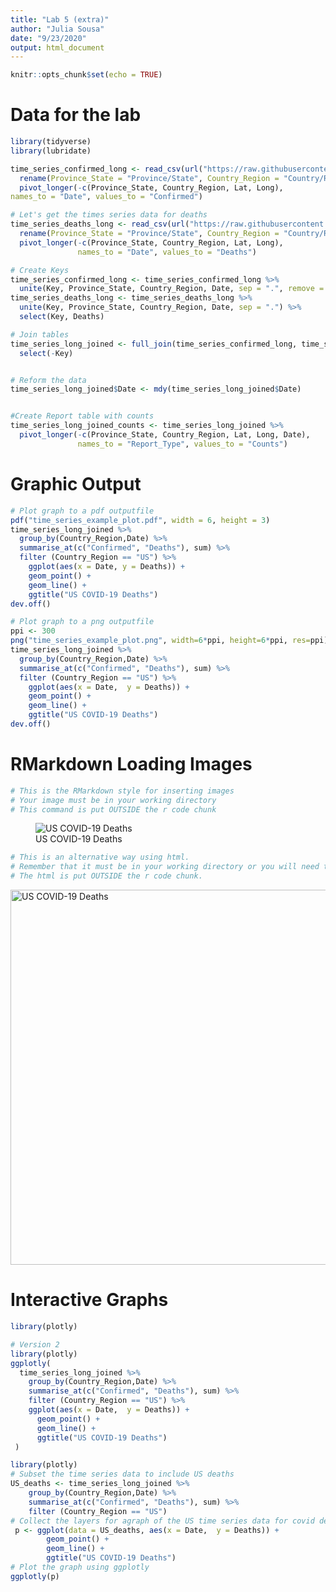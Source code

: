 ```yaml
---
title: "Lab 5 (extra)"
author: "Julia Sousa"
date: "9/23/2020"
output: html_document
---
```


```r
knitr::opts_chunk$set(echo = TRUE)
```

# Data for the lab

```r

library(tidyverse)
library(lubridate)

```

```r

time_series_confirmed_long <- read_csv(url("https://raw.githubusercontent.com/CSSEGISandData/COVID-19/master/csse_covid_19_data/csse_covid_19_time_series/time_series_covid19_confirmed_global.csv")) %>% 
  rename(Province_State = "Province/State", Country_Region = "Country/Region") %>% 
  pivot_longer(-c(Province_State, Country_Region, Lat, Long),
names_to = "Date", values_to = "Confirmed")

# Let's get the times series data for deaths
time_series_deaths_long <- read_csv(url("https://raw.githubusercontent.com/CSSEGISandData/COVID-19/master/csse_covid_19_data/csse_covid_19_time_series/time_series_covid19_deaths_global.csv")) %>%
  rename(Province_State = "Province/State", Country_Region = "Country/Region") %>% 
  pivot_longer(-c(Province_State, Country_Region, Lat, Long),
               names_to = "Date", values_to = "Deaths")

# Create Keys
time_series_confirmed_long <- time_series_confirmed_long %>% 
  unite(Key, Province_State, Country_Region, Date, sep = ".", remove = FALSE)
time_series_deaths_long <- time_series_deaths_long %>% 
  unite(Key, Province_State, Country_Region, Date, sep = ".") %>% 
  select(Key, Deaths)

# Join tables
time_series_long_joined <- full_join(time_series_confirmed_long, time_series_deaths_long, by = c("Key")) %>% 
  select(-Key)


# Reform the data
time_series_long_joined$Date <- mdy(time_series_long_joined$Date)


#Create Report table with counts
time_series_long_joined_counts <- time_series_long_joined %>% 
  pivot_longer(-c(Province_State, Country_Region, Lat, Long, Date),
               names_to = "Report_Type", values_to = "Counts")

```

# Graphic Output

```r

# Plot graph to a pdf outputfile
pdf("time_series_example_plot.pdf", width = 6, height = 3)
time_series_long_joined %>% 
  group_by(Country_Region,Date) %>% 
  summarise_at(c("Confirmed", "Deaths"), sum) %>% 
  filter (Country_Region == "US") %>% 
    ggplot(aes(x = Date, y = Deaths)) +
    geom_point() +
    geom_line() +
    ggtitle("US COVID-19 Deaths")
dev.off()

```


```r

# Plot graph to a png outputfile
ppi <- 300
png("time_series_example_plot.png", width=6*ppi, height=6*ppi, res=ppi)
time_series_long_joined %>% 
  group_by(Country_Region,Date) %>% 
  summarise_at(c("Confirmed", "Deaths"), sum) %>% 
  filter (Country_Region == "US") %>% 
    ggplot(aes(x = Date,  y = Deaths)) + 
    geom_point() +
    geom_line() +
    ggtitle("US COVID-19 Deaths")
dev.off()

```

# RMarkdown Loading Images

```r

# This is the RMarkdown style for inserting images
# Your image must be in your working directory
# This command is put OUTSIDE the r code chunk

```

![US COVID-19 Deaths](time_series_example_plot.png)


```r

# This is an alternative way using html. 
# Remember that it must be in your working directory or you will need to specify the full path.
# The html is put OUTSIDE the r code chunk.

```

<img src="time_series_example_plot.png" alt="US COVID-19 Deaths" style="width: 600px;"/>


# Interactive Graphs


```r

library(plotly)

```

```r

# Version 2
library(plotly)
ggplotly(
  time_series_long_joined %>% 
    group_by(Country_Region,Date) %>% 
    summarise_at(c("Confirmed", "Deaths"), sum) %>% 
    filter (Country_Region == "US") %>% 
    ggplot(aes(x = Date,  y = Deaths)) + 
      geom_point() +
      geom_line() +
      ggtitle("US COVID-19 Deaths")
 )

```

```r

library(plotly)
# Subset the time series data to include US deaths
US_deaths <- time_series_long_joined %>% 
    group_by(Country_Region,Date) %>% 
    summarise_at(c("Confirmed", "Deaths"), sum) %>% 
    filter (Country_Region == "US")
# Collect the layers for agraph of the US time series data for covid deaths
 p <- ggplot(data = US_deaths, aes(x = Date,  y = Deaths)) + 
        geom_point() +
        geom_line() +
        ggtitle("US COVID-19 Deaths")
# Plot the graph using ggplotly
ggplotly(p)

```












